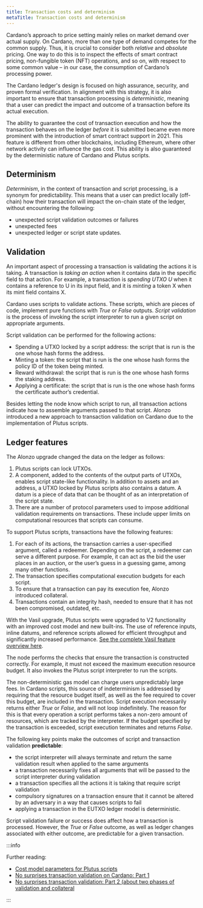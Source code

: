 ```yaml
---
title: Transaction costs and determinism
metaTitle: Transaction costs and determinism
---
```


Cardano’s approach to price setting mainly relies on market demand over actual
supply. On Cardano, more than one type of
demand competes for the common supply. Thus, it is crucial to consider both
_relative_ and _absolute_ pricing. One way to do this is to inspect the effects
of smart contract pricing, non-fungible token (NFT) operations, and so on, with
respect to some common value – in our case, the consumption of Cardano’s
processing power.

The Cardano ledger's design is focused on high assurance, security, and proven
formal verification. In alignment with this strategy, it is also important to
ensure that transaction processing is _deterministic_, meaning that a user can
predict the impact and outcome of a transaction before its actual execution.

The ability to guarantee the cost of transaction execution and how the
transaction behaves on the ledger _before_ it is submitted became even more
prominent with the introduction of smart contract support in 2021. This feature is
different from other blockchains, including Ethereum, where other network
activity can influence the gas cost. This ability is also guaranteed by the
deterministic nature of Cardano and Plutus scripts.

## Determinism

_Determinism_, in the context of transaction and script processing, is a synonym
for predictability. This means that a user can predict locally (off-chain) how
their transaction will impact the on-chain state of the ledger, without
encountering the following:

- unexpected script validation outcomes or failures
- unexpected fees
- unexpected ledger or script state updates.

## Validation

An important aspect of processing a transaction is validating the actions it is
taking. A transaction is _taking an action_ when it contains data in the
specific field to that action. For example, a transaction is _spending UTXO U_
when it contains a reference to U in its input field, and it is _minting_ a
token X when its mint field contains X.

Cardano uses scripts to validate actions. These scripts, which are pieces of
code, implement pure functions with _True_ or _False_ outputs. _Script
validation_ is the process of invoking the script interpreter to run a given
script on appropriate arguments.

Script validation can be performed for the following actions:

- Spending a UTXO locked by a script address: the script that is run is the one
  whose hash forms the address.
- Minting a token: the script that is run is the one whose hash forms the policy
  ID of the token being minted.
- Reward withdrawal: the script that is run is the one whose hash forms the
  staking address.
- Applying a certificate: the script that is run is the one whose hash forms the
  certificate author’s credential.

Besides letting the node know which script to run, all transaction actions
indicate how to assemble arguments passed to that script. Alonzo introduced a
new approach to transaction validation on Cardano due to the implementation of
Plutus scripts.

## Ledger features

The Alonzo upgrade changed the data on the ledger as follows:

1. Plutus scripts can lock UTXOs.
2. A component, added to the contents of the output parts of UTXOs, enables
   script state-like functionality. In addition to assets and an address, a UTXO
   locked by Plutus scripts also contains a datum. A datum is a piece of data
   that can be thought of as an interpretation of the script state.
3. There are a number of protocol parameters used to impose additional
   validation requirements on transactions. These include upper limits on
   computational resources that scripts can consume.

To support Plutus scripts, transactions have the following features:

1. For each of its actions, the transaction carries a user-specified
   argument, called a redeemer. Depending on the script, a redeemer can serve a
   different purpose. For example, it can act as the bid the user places in an
   auction, or the user’s guess in a guessing game, among many other functions.
2. The transaction specifies computational execution budgets for each script.
3. To ensure that a transaction can pay its execution fee, Alonzo introduced
   collateral.
4. Transactions contain an integrity hash, needed to ensure that it has not been
   compromised, outdated, etc.

With the Vasil upgrade, Plutus scripts were upgraded to V2 functionality with an
improved cost model and new built-ins. The use of reference inputs, inline
datums, and reference scripts allowed for efficient throughput and significantly
increased performance.
[See the complete Vasil feature overview here](/evolution/upgrades/vasil).

The node performs the checks that ensure the transaction is constructed
correctly. For example, it must not exceed the maximum execution resource
budget. It also invokes the Plutus script interpreter to run the scripts.

The non-deterministic gas model can charge users unpredictably large fees. In
Cardano scripts, this source of indeterminism is addressed by requiring that the
resource budget itself, as well as the fee required to cover this budget, are
included in the transaction. Script execution necessarily returns either _True_
or _False_, and will not loop indefinitely. The reason for this is that every
operation a script performs takes a non-zero amount of resources, which are
tracked by the interpreter. If the budget specified by the transaction is
exceeded, script execution terminates and returns _False_.

The following key points make the outcomes of script and transaction validation
**predictable**:

- the script interpreter will always terminate and return the same validation
  result when applied to the same arguments
- a transaction necessarily fixes all arguments that will be passed to the
  script interpreter during validation
- a transaction specifies all the actions it is taking that require script
  validation
- compulsory signatures on a transaction ensure that it cannot be altered by an
  adversary in a way that causes scripts to fail
- applying a transaction in the EUTXO ledger model is deterministic.

Script validation failure or success does affect how a transaction is processed.
However, the _True_ or _False_ outcome, as well as ledger changes associated
with either outcome, are predictable for a given transaction.

:::info

Further reading:

- [Cost model parameters for Plutus scripts](https://plutus-apps.readthedocs.io/en/latest/reference/cost-model-parameters.html)
- [No surprises transaction validation on Cardano: Part 1](https://iohk.io/en/blog/posts/2021/09/06/no-surprises-transaction-validation-on-cardano/)
- [No surprises transaction validation: Part 2 (about two phases of validation and collateral](https://iohk.io/en/blog/posts/2021/09/07/no-surprises-transaction-validation-part-2/)

:::


